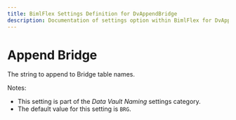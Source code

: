 ```yaml
---
title: BimlFlex Settings Definition for DvAppendBridge
description: Documentation of settings option within BimlFlex for DvAppendBridge
---
```

<head>
  <meta name="varigenceProduct" content="BimlFlex"></meta>
  <meta name="varigenceArticleType" content="Reference"></meta>
</head>

# Append Bridge

The string to append to Bridge table names.

Notes:

* This setting is part of the *Data Vault Naming* settings category.
* The default value for this setting is `BRG`.
